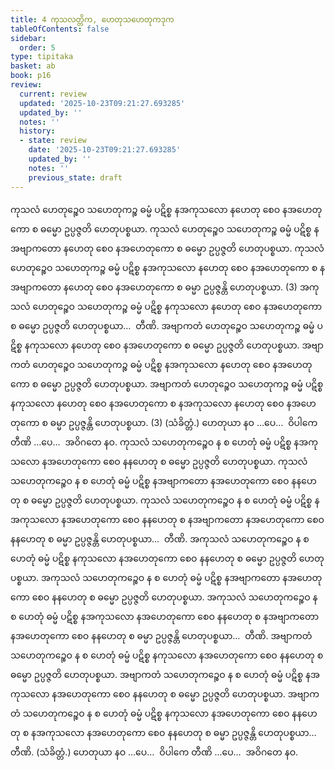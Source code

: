 ```yaml
---
title: 4 ကုသလတ္တိက, ဟေတုသဟေတုကဒုက
tableOfContents: false
sidebar:
  order: 5
type: tipitaka
basket: ab
book: p16
review:
  current: review
  updated: '2025-10-23T09:21:27.693285'
  updated_by: ''
  notes: ''
  history:
  - state: review
    date: '2025-10-23T09:21:27.693285'
    updated_by: ''
    notes: ''
    previous_state: draft
---
```



<ReviewStatus review={frontmatter.review} showDetails={true} />

<HypothesisAnnotation frontmatter={frontmatter} />

<DynamicBreadcrumb />

<Division number="11" book="p16" e="ch" v="40" p="248">

<Paragraph number="28" book="p16">
ကုသလံ ဟေတုဉ္စေဝ သဟေတုကဉ္စ ဓမ္မံ ပဋိစ္စ နအကုသလော နဟေတု စေဝ နအဟေတုကော စ ဓမ္မော ဥပ္ပဇ္ဇတိ ဟေတုပစ္စယာ. ကုသလံ ဟေတုဉ္စေဝ သဟေတုကဉ္စ ဓမ္မံ ပဋိစ္စ နအဗျာကတော နဟေတု စေဝ နအဟေတုကော စ ဓမ္မော ဥပ္ပဇ္ဇတိ ဟေတုပစ္စယာ. ကုသလံ ဟေတုဉ္စေဝ သဟေတုကဉ္စ ဓမ္မံ ပဋိစ္စ နအကုသလော နဟေတု စေဝ နအဟေတုကော စ နအဗျာကတော နဟေတု စေဝ နအဟေတုကော စ ဓမ္မာ ဥပ္ပဇ္ဇန္တိ ဟေတုပစ္စယာ. (3)
</Paragraph>

<Paragraph number="29" book="p16">
အကုသလံ ဟေတုဉ္စေဝ သဟေတုကဉ္စ ဓမ္မံ ပဋိစ္စ နကုသလော နဟေတု စေဝ နအဟေတုကော စ ဓမ္မော ဥပ္ပဇ္ဇတိ ဟေတုပစ္စယာ…  တီဏိ.
</Paragraph>

<Paragraph number="30" book="p16">
အဗျာကတံ ဟေတုဉ္စေဝ သဟေတုကဉ္စ ဓမ္မံ ပဋိစ္စ နကုသလော နဟေတု စေဝ နအဟေတုကော စ ဓမ္မော ဥပ္ပဇ္ဇတိ ဟေတုပစ္စယာ. အဗျာကတံ ဟေတုဉ္စေဝ သဟေတုကဉ္စ ဓမ္မံ ပဋိစ္စ နအကုသလော နဟေတု စေဝ နအဟေတုကော စ ဓမ္မော ဥပ္ပဇ္ဇတိ ဟေတုပစ္စယာ. အဗျာကတံ ဟေတုဉ္စေဝ သဟေတုကဉ္စ ဓမ္မံ ပဋိစ္စ နကုသလော နဟေတု စေဝ နအဟေတုကော စ နအကုသလော နဟေတု စေဝ နအဟေတုကော စ ဓမ္မာ ဥပ္ပဇ္ဇန္တိ ဟေတုပစ္စယာ. (3) (သံခိတ္တံ.)
</Paragraph>

<Paragraph number="31" book="p16">
ဟေတုယာ နဝ …ပေ…  ဝိပါကေ တီဏိ …ပေ…  အဝိဂတေ နဝ.
</Paragraph>

</Division>
<Division number="12" book="p16" e="ch" v="40" p="249">

<Paragraph number="32" book="p16">
ကုသလံ သဟေတုကဉ္စေဝ န စ ဟေတုံ ဓမ္မံ ပဋိစ္စ နအကုသလော နအဟေတုကော စေဝ နနဟေတု စ ဓမ္မော ဥပ္ပဇ္ဇတိ ဟေတုပစ္စယာ. ကုသလံ သဟေတုကဉ္စေဝ န စ ဟေတုံ ဓမ္မံ ပဋိစ္စ နအဗျာကတော နအဟေတုကော စေဝ နနဟေတု စ ဓမ္မော ဥပ္ပဇ္ဇတိ ဟေတုပစ္စယာ. ကုသလံ သဟေတုကဉ္စေဝ န စ ဟေတုံ ဓမ္မံ ပဋိစ္စ နအကုသလော နအဟေတုကော စေဝ နနဟေတု စ နအဗျာကတော နအဟေတုကော စေဝ နနဟေတု စ ဓမ္မာ ဥပ္ပဇ္ဇန္တိ ဟေတုပစ္စယာ…  တီဏိ.
</Paragraph>

<Paragraph number="33" book="p16">
အကုသလံ သဟေတုကဉ္စေဝ န စ ဟေတုံ ဓမ္မံ ပဋိစ္စ နကုသလော နအဟေတုကော စေဝ နနဟေတု စ ဓမ္မော ဥပ္ပဇ္ဇတိ ဟေတုပစ္စယာ. အကုသလံ သဟေတုကဉ္စေဝ န စ ဟေတုံ ဓမ္မံ ပဋိစ္စ နအဗျာကတော နအဟေတုကော စေဝ နနဟေတု စ ဓမ္မော ဥပ္ပဇ္ဇတိ ဟေတုပစ္စယာ. အကုသလံ သဟေတုကဉ္စေဝ န စ ဟေတုံ ဓမ္မံ ပဋိစ္စ နအကုသလော နအဟေတုကော စေဝ နနဟေတု စ နအဗျာကတော နအဟေတုကော စေဝ နနဟေတု စ ဓမ္မာ ဥပ္ပဇ္ဇန္တိ ဟေတုပစ္စယာ…  တီဏိ.
</Paragraph>

<Paragraph number="34" book="p16">
အဗျာကတံ သဟေတုကဉ္စေဝ န စ ဟေတုံ ဓမ္မံ ပဋိစ္စ နကုသလော နအဟေတုကော စေဝ နနဟေတု စ ဓမ္မော ဥပ္ပဇ္ဇတိ ဟေတုပစ္စယာ. အဗျာကတံ သဟေတုကဉ္စေဝ န စ ဟေတုံ ဓမ္မံ ပဋိစ္စ နအကုသလော နအဟေတုကော စေဝ နနဟေတု စ ဓမ္မော ဥပ္ပဇ္ဇတိ ဟေတုပစ္စယာ. အဗျာကတံ သဟေတုကဉ္စေဝ န စ ဟေတုံ ဓမ္မံ ပဋိစ္စ နကုသလော နအဟေတုကော စေဝ နနဟေတု စ နအကုသလော နအဟေတုကော စေဝ နနဟေတု စ ဓမ္မာ ဥပ္ပဇ္ဇန္တိ ဟေတုပစ္စယာ…  တီဏိ. (သံခိတ္တံ.)
</Paragraph>

<Paragraph number="35" book="p16">
ဟေတုယာ နဝ …ပေ…  ဝိပါကေ တီဏိ …ပေ…  အဝိဂတေ နဝ.
</Paragraph>
</Division>